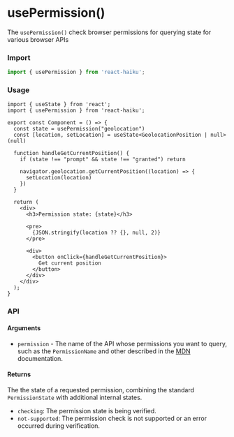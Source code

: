 # usePermission()

The `usePermission()` check browser permissions for querying state for various browser APIs

### Import

```jsx
import { usePermission } from 'react-haiku';
```

### Usage


<UsePermissionDemo />

```tsx
import { useState } from 'react';
import { usePermission } from 'react-haiku';

export const Component = () => {
  const state = usePermission("geolocation")
  const [location, setLocation] = useState<GeolocationPosition | null>(null)

  function handleGetCurrentPosition() {
    if (state !== "prompt" && state !== "granted") return

    navigator.geolocation.getCurrentPosition((location) => {
      setLocation(location)
    })
  }

  return (
    <div>
      <h3>Permission state: {state}</h3>

      <pre>
        {JSON.stringify(location ?? {}, null, 2)}
      </pre>

      <div>
        <button onClick={handleGetCurrentPosition}>
          Get current position
        </button>
      </div>
    </div>
  );
}
```

### API

#### Arguments

- `permission` - The name of the API whose permissions you want to query, such as the `PermissionName` and other described in the [MDN](https://developer.mozilla.org/en-US/docs/Web/API/Permissions/query#name) documentation.

#### Returns

The the state of a requested permission, combining the standard `PermissionState` with additional internal states.
  - `checking`: The permission state is being verified.
  - `not-supported`: The permission check is not supported or an error occurred during verification.
